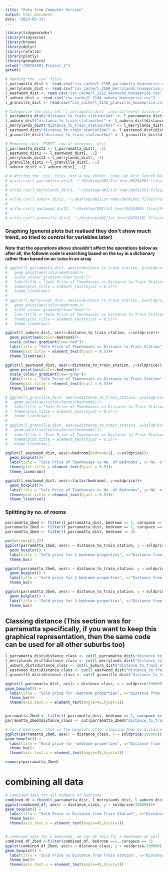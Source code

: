 ```yaml
---
title: "Data from Computer Version"
output: html_document
date: "2023-03-31"
---
```

```r
library(tidygeocoder)
library(tidyverse)
library(broom)
library(dplyr)
library(rafalib)
library(plotly)
library(geosphere)
setwd("~/DATA1901_Project_2")
getwd()
```

```r
# Reading the `csv` files
l_parramatta_dist <- read.csv("csv_cache/l_2150_parramatta_houseprice.csv")
l_merrylands_dist <- read.csv("csv_cache/l_2160_merrylands_houseprice.csv")
l_eastwood_dist <- read.csv("csv_cache/l_2122_eastwood_houseprice.csv")
l_auburn_dist <- read.csv("csv_cache/l_2144_auburn_houseprice.csv")
l_granville_dist <- read.csv("csv_cache/l_2142_granville_houseprice.csv")

# Categorize the data set `l_parramatta_dist` into different distance categories
l_parramatta_dist$"distance_to_train_station(km)" <- l_parramatta_dist$distance_to_train_station/1000
l_auburn_dist$"distance_to_train_station(km)" <- l_auburn_dist$distance_to_train_station/1000
l_merrylands_dist$"distance_to_train_station(km)" <- l_merrylands_dist$distance_to_train_station/1000
l_eastwood_dist$"distance_to_train_station(km)" <- l_eastwood_dist$distance_to_train_station/1000
l_granville_dist$"distance_to_train_station(km)" <- l_granville_dist$distance_to_train_station/1000

# Removing that `FIRST` row of previous `dist`
l_parramatta_dist2 <- l_parramatta_dist[, -1]
l_eastwood_dist2 <- l_eastwood_dist[, -1]
l_merrylands_dist2 <-l_merrylands_dist[, -1]
l_granville_dist2 <-l_granville_dist[, -1]
l_auburn_dist2 <-l_auburn_dist[, -1]

# # Writing the `csv` files into a new folder `Long Lat Dist Suburb Data`
# write.csv(l_parramatta_dist2, "~/Desktop/UNI/1st Year/DATA1901 files/Project/Project 2/Long Lat Dist Suburb Data/l_parramatta_houseprice.csv", row.names=TRUE)
# 
# write.csv(l_merrylands_dist2, "~/Desktop/UNI/1st Year/DATA1901 files/Project/Project 2/Long Lat Dist Suburb Data/l_merrylands_houseprice.csv", row.names=TRUE)
# 
# write.csv(l_auburn_dist2, "~/Desktop/UNI/1st Year/DATA1901 files/Project/Project 2/Long Lat Dist Suburb Data/l_auburn_houseprice.csv", row.names=TRUE)
# 
# write.csv(l_eastwood_dist2, "~/Desktop/UNI/1st Year/DATA1901 files/Project/Project 2/Long Lat Dist Suburb Data/l_eastwood_houseprice.csv", row.names=TRUE)
# 
# write.csv(l_granville_dist2, "~/Desktop/UNI/1st Year/DATA1901 files/Project/Project 2/Long Lat Dist Suburb Data/l_granville_houseprice.csv", row.names=TRUE)
```

### Graphing (general plots but realised they don't show much trend, so tried to control for variables later)
**Note that the operations above shouldn't affect the operations below as after all, the followin code is searching based on the `key` in a dictionary rather than based on an `index` in an array**
```r
# ggplot(l_parramatta_dist, aes(x=distance_to_train_station, y=soldprice))+
#   geom_point(aes(color=bedroom))+
#   scale_colour_gradient(low="pink")+
#   labs(title = "Sale Price of Townhouses vs Distance to Train Station", x="Distance to Local Train Station (m)", y="Sale Price ($)")+
#   theme(plot.title = element_text(hjust = 0.5))+
#   theme_linedraw()
# 
# ggplot(l_merrylands_dist, aes(x=distance_to_train_station, y=soldprice))+
#   geom_point(aes(color=bedroom))+
#   scale_colour_gradient(low="blue")+
#   labs(title = "Sale Price of Townhouses vs Distance to Train Station", x="Distance to Local Train Station (m)", y="Sale Price ($)")+
#   theme(plot.title = element_text(hjust = 0.5))+
#   theme_linedraw()

ggplot(l_auburn_dist, aes(x=distance_to_train_station, y=soldprice))+
  geom_point(aes(color=bedroom))+
  scale_colour_gradient(low="red")+
  labs(title = "Sale Price of Townhouses vs Distance to Train Station", x="Distance to Local Train Station (m)", y="Sale Price ($)")+
  theme(plot.title = element_text(hjust = 0.5))+
  theme_linedraw()

ggplot(l_eastwood_dist, aes(x=distance_to_train_station, y=soldprice))+
  geom_point(aes(color=bedroom))+
  scale_colour_gradient(low="grey")+
  labs(title = "Sale Price of Townhouses vs Distance to Train Station", x="Distance to Local Train Station (m)", y="Sale Price ($)")+
  theme(plot.title = element_text(hjust = 0.5))+
  theme_linedraw()

# ggplot(l_granville_dist, aes(x=distance_to_train_station, y=soldprice))+
#   geom_point(aes(color=factor(bedroom)))+
#   labs(title = "Sale Price of Townhouses vs Distance to Train Station", x="Distance to Local Train Station (m)", y="Sale Price ($)")+
#   theme(plot.title = element_text(hjust = 0.5))+
#   theme_linedraw()
# 
# ggplot(l_granville_dist, aes(x=distance_to_train_station, y=soldprice))+
#   geom_point(aes(color=factor(bedroom)))+
#   labs(title = "Sale Price of Townhouses vs Distance to Train Station", x="Distance to Local Train Station (m)", y="Sale Price ($)")+
#   theme(plot.title = element_text(hjust = 0.5))+
#   theme_linedraw()
```


```r
ggplot(l_eastwood_dist, aes(x=bedroom[bedroom=1], y=soldprice))+
  geom_boxplot()+
  labs(title = "Sale Price of Townhouses vs No. of Bedrooms", x="No. of Bedrooms", y="Sale Price ($)")+
  theme(plot.title = element_text(hjust = 0.5))+
  theme_linedraw()

ggplot(l_eastwood_dist, aes(x=factor(bedroom), y=soldprice))+
  geom_boxplot()+
  labs(title = "Sale Price of Townhouses vs No. of Bedrooms", x="No. of Bedrooms", y="Sale Price ($)")+
  theme(plot.title = element_text(hjust = 0.5))+
  theme_linedraw()
```

### Splitting by no. of rooms
```r
parramatta_1bed <- filter(l_parramatta_dist, bedroom == 1, carspace == 1)
parramatta_2bed <- filter(l_parramatta_dist, bedroom == 2, carspace == 1)
parramatta_3bed <- filter(l_parramatta_dist, bedroom == 3)

par(mfrow=c(1,2))
ggplot(parramatta_1bed, aes(x = distance_to_train_station, y = soldprice/100000)) +
  geom_boxplot() +
  labs(title = "Sold price for 1-bedroom properties", x="Distance from Train Station(m)", y="Selling Price (x$100000)")+
  theme_bw()

ggplot(parramatta_2bed, aes(x = distance_to_train_station, y = soldprice/100000)) +
  geom_boxplot() +
  labs(title = "Sold price for 2-bedroom properties", x="Distance from Train Station(m)", y="Selling Price (x$100000)")+
  theme_bw()

ggplot(parramatta_3bed, aes(x = distance_to_train_station, y = soldprice/100000)) +
  geom_boxplot() +
  labs(title = "Sold price for 3-bedroom properties", x="Distance from Train Station(m)", y="Selling Price (x$100000)")+
  theme_bw()

```

## Classing distance (This section was for parramatta specifically, if you want to keep this graphical representation, then the same code can be used for all other suburbs too)
```r
l_parramatta_dist$distance_class <- cut(l_parramatta_dist$"distance_to_train_station(km)",breaks=c(0,0.250,0.500,0.750,1.000,1.250,1.500,1.750,2.000,2.250,2.500,3.000,3.250,3.500,3.750, 4.000))
l_merrylands_dist$distance_class <- cut(l_merrylands_dist$"distance_to_train_station(km)",breaks=c(0,0.250,0.500,0.750,1.000,1.250,1.500,1.750,2.000,2.250,2.500, 3.000,3.250,3.500,3.750, 4.000))
l_auburn_dist$distance_class <- cut(l_auburn_dist$"distance_to_train_station(km)",breaks=c(0,0.250,0.500,0.750,1.000,1.250,1.500,1.750,2.000,2.250,2.500,3.000,3.250,3.500,3.750, 4.000))
l_eastwood_dist$distance_class <- cut(l_eastwood_dist$"distance_to_train_station(km)",breaks=c(0,0.250,0.500,0.750,1.000,1.250,1.500,1.750,2.000,2.250,2.500,3.000,3.250,3.500,3.750, 4.000))
l_granville_dist$distance_class <- cut(l_granville_dist$"distance_to_train_station(km)",breaks=c(0,0.250,0.500,0.750,1.000,1.250,1.500,1.750,2.000,2.250,2.500,3.000,3.250,3.500,3.750, 4.000))

ggplot(l_parramatta_dist, aes(x = distance_class, y = soldprice/100000))+
geom_boxplot() +
  labs(title = "Sold price for -bedroom properties", x="Distance from Train Station(m)", y="Selling Price (x$100000)")+
  theme_bw()+
  theme(axis.text.x = element_text(angle=45,hjust=1))


parramatta_2bed <- filter(l_parramatta_dist, bedroom == 2, carspace == 1)
parramatta_2bed$distance_class <- cut(parramatta_2bed$"distance_to_train_station(km)",breaks=c(0,0.250,0.500,0.750,1.000,1.250,1.500,1.750,2.000,2.250,2.500))

# for 2 bedrooms, this is the boxplots after classing them by distance 
ggplot(parramatta_2bed, aes(x = distance_class, y = soldprice/100000))+
geom_boxplot() +
  labs(title = "Sold price for -bedroom properties", x="Distance from Train Station(m)", y="Selling Price (x$100000)")+
  theme_bw()+
  theme(axis.text.x = element_text(angle=45,hjust=1))

summary(parramatta_2bed)
```

# combining all data 
```r
# combined data for all numbers of bedrooms
combined_df <-rbind(l_parramatta_dist, l_merrylands_dist, l_auburn_dist, l_granville_dist, l_granville_dist)
ggplot(combined_df, aes(x = distance_class, y = soldprice/100000))+
geom_boxplot() +
  labs(title = "Sold Price vs Distance from Train Station", x="Distance from Train Station(km)", y="Selling Price (x$100000)")+
  theme_bw()+
  theme(axis.text.x = element_text(angle=45,hjust=1))


# combined data for 2 bedrooms, we can do this for 3 bedrooms as well if you'd like
combined_df_2bed <-filter(combined_df, bedroom ==2, carspace == 1)
ggplot(combined_df_2bed, aes(x = distance_class, y = soldprice/100000))+
geom_boxplot() +
  labs(title = "Sold Price vs Distance from Train Station", x="Distance from Train Station(km)", y="Selling Price (x$100000)")+
  theme_bw()+
  theme(axis.text.x = element_text(angle=45,hjust=1))
```


